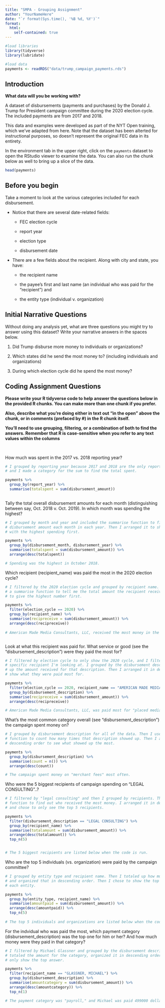 ```yaml
---
title: "SMPA - Grouping Assignment"
author: "YourNameHere"
date: "`r format(Sys.time(), '%B %d, %Y')`"
format:
  html:
    self-contained: true
---
```


```r

#load libraries
library(tidyverse)
library(lubridate)

#load data
payments <- readRDS("data/trump_campaign_payments.rds")

```

## Introduction

**What data will you be working with?**

A dataset of disbursements (payments and purchases) by the Donald J. Trump for President campaign committee during the 2020 election cycle. The included payments are from 2017 and 2018.

This data and examples were developed as part of the NYT Open training, which we've adapted from here. Note that the dataset has been alterted for instructional purposes, so doesn't represent the original FEC data in its entirety.

In the environment tab in the upper right, click on the `payments` dataset to open the RStudio viewer to examine the data. You can also run the chunk below as well to bring up a slice of the data.

```r

head(payments)


```

## Before you begin

Take a moment to look at the various categories included for each disbursement.

-   Notice that there are several date-related fields:

    -   FEC election cycle

    -   report year

    -   election type

    -   disbursement date

-   There are a few fields about the recipient. Along with city and state, you have:

    -   the recipient name

    -   the payee's first and last name (an individual who was paid for the "recipient") and

    -   the entity type (individual v. organization)

## Initial Narrative Questions

Without doing any analysis yet, what are three questions you might try to answer using this dataset? Write your narrative answers in the spaces below.

1.  Did Trump disburse more money to individuals or organizations? 

2.  Which states did he send the most money to? (including individuals and organizations)

3.  During which election cycle did he spend the most money? 

## Coding Assignment Questions

**Please write your R tidyverse code to help answer the questions below in the provided R chunks. You can make more than one chunk if you prefer.**

**Also, describe what you're doing either in text out "in the open" above the chunk, or in comments (prefaced by #) in the R chunk itself.**

**You'll need to use grouping, filtering, or a combination of both to find the answers. Remember that R is case-sensitive when you refer to any text values within the columns**

<br>

How much was spent in the 2017 vs. 2018 reporting year?

```r

# I grouped by reporting year because 2017 and 2018 are the only reporting years,
# and I made a category for the sum to find the total spent. 

payments %>% 
  group_by(report_year) %>% 
  summarise(totalspent = sum(disbursement_amount))
  


```

Tally the total overall disbursement amounts for each month (distinguishing between say, Oct. 2018 v. Oct. 2019). In which month was spending the highest?

```r

# I grouped by month and year and included the summarise function to find the total
# disbursement amount each month in each year. Then I arranged it to show the month 
# with the highest spending first. 

payments %>% 
  group_by(disbursement_month, disbursement_year) %>% 
  summarise(totalspent = sum(disbursement_amount)) %>% 
  arrange(desc(totalspent))

# Spending was the highest in October 2018. 

```

Which recipient (recipient_name) was paid the most in the 2020 election cycle?

```r

# I filtered by the 2020 election cycle and grouped by recipient name. Then I created
# a summarise function to tell me the total amount the recipient received. Then I arranged that
# to give the highest number first. 

payments %>% 
  filter(election_cycle == 2020) %>% 
  group_by(recipient_name) %>% 
  summarise(recipreceive = sum(disbursement_amount)) %>% 
  arrange(desc(recipreceive))
  
# American Made Media Consultants, LLC, received the most money in the 2020 election cycle.



```

Look at what this recipient was paid for. What service or good (see the "disbursement_description") were they paid the most for?

```r

# I filtered by election cycle to only show the 2020 cycle, and I filtered by the 
# specific recipient I'm looking at. I grouped by the disbursement description and totaled
# up the amount received for that description. Then I arranged it in descending order to 
# show what they were paid most for. 

payments %>% 
  filter(election_cycle == 2020, recipient_name == "AMERICAN MADE MEDIA CONSULTANTS, LLC") %>% 
  group_by(disbursement_description) %>% 
  summarise(recipreceive = sum(disbursement_amount)) %>% 
  arrange(desc(recipreceive))

# American Made Media Consultants, LLC, was paid most for "placed media".

```

What's the most common category overall (see "disbursement_description") the campaign spent money on?

```r

# I grouped by disbursement description for all of the data. Then I used the summarise 
# function to count how many times that description showed up. Then I arranged it in 
# descending order to see what showed up the most.

payments %>% 
  group_by(disbursement_description) %>% 
  summarise(count = n()) %>% 
  arrange(desc(count))

# The campaign spent money on "merchant fees" most often. 

```

Who were the 5 biggest recipients of campaign spending on "LEGAL CONSULTING"..?

```r

# I filtered by "legal consulting" and then I grouped by recipients. Then I used the sum 
# function to find out who received the most money. I arranged it in descending order
# and chose to only see the top 5 recipients. 

payments %>% 
  filter(disbursement_description == "LEGAL CONSULTING") %>% 
  group_by(recipient_name) %>% 
  summarise(totalamount = sum(disbursement_amount)) %>% 
  arrange(desc(totalamount)) %>% 
  top_n(5)


# The 5 biggest recipients are listed below when the code is run. 

```


Who are the top 5 individuals (vs. organization) were paid by the campaign committee?

```r

# I grouped by entity type and recipient name. Then I totaled up how much they were paid 
# and organized that in descending order. Then I chose to show the top 5 answers for 
# each entity. 

payments %>% 
  group_by(entity_type, recipient_name) %>% 
  summarise(amountpaid = sum(disbursement_amount)) %>% 
  arrange(desc(amountpaid)) %>% 
  top_n(5)
  
# The top 5 individuals and organizations are listed below when the code is run. 

```


For the indvidual who was paid the most, which payment category (disbursement_description) was the top one for him or her? And how much money were they paid in that category?

```r

# I filtered by Michael Glassner and grouped by the disbursement description. Then I 
# totaled the amount for the category, organized it in descending order and chose to
# only show the top answer. 

payments %>% 
  filter(recipient_name == "GLASSNER, MICHAEL") %>% 
  group_by(disbursement_description) %>% 
  summarise(amountcategory = sum(disbursement_amount)) %>% 
  arrange(desc(amountcategory)) %>% 
  top_n(1)

# The payment category was "payroll," and Michael was paid 499000 dollars. 

```
